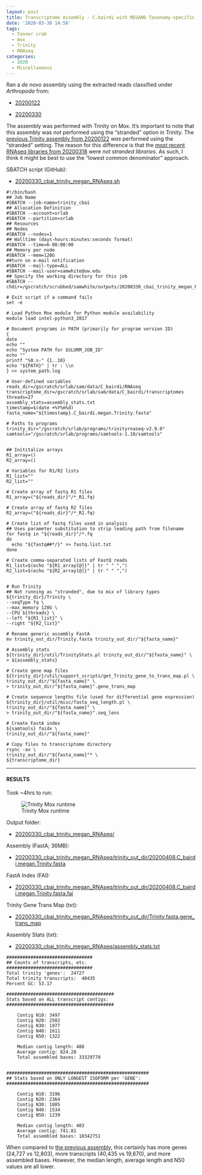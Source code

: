 ```yaml
---
layout: post
title: Transcriptome Assembly - C.bairdi with MEGAN6 Taxonomy-specific Reads with Trinity on Mox
date: '2020-03-30 14:58'
tags:
  - Tanner crab
  - mox
  - Trinity
  - RNAseq
categories:
  - 2020
  - Miscellaneous
---
```

Ran a _de novo_ assembly using the extracted reads classified under _Arthropoda_ from:

- [20200122](https://robertslab.github.io/sams-notebook/2020/01/22/Data-Wrangling-Arthropoda-and-Alveolata-Taxonomic-RNAseq-FastQ-Extractions.html)

- [20200330](https://robertslab.github.io/sams-notebook/2020/03/30/RNAseq-Reads-Extractions-C.bairdi-Taxonomic-Reads-Extractions-with-MEGAN6-on-swoose.html)

The assembly was performed with Trinity on Mox. It's important to note that this assembly was _not_ performed using the "stranded" option in Trinity. The [previous Trinity assembly from 20200122](https://robertslab.github.io/sams-notebook/2020/01/22/Transcriptome-Assembly-C.bairdi-with-MEGAN6-Taxonomy-specific-Reads-with-Trinity-on-Mox.html) _was_ performed using the "stranded" setting. The reason for this difference is that the [most recent RNAseq libraries from 20200318](https://robertslab.github.io/sams-notebook/2020/03/18/Data-Received-C.bairdi-RNAseq-Data-from-Genewiz.html) were _not stranded libraries_. As such, I think it might be best to use the "lowest common denominator" approach.

SBATCH script (GitHub):

- [20200330_cbai_trinity_megan_RNAseq.sh](https://github.com/RobertsLab/sams-notebook/blob/master/sbatch_scripts/20200330_cbai_trinity_megan_RNAseq.sh)

```shell
#!/bin/bash
## Job Name
#SBATCH --job-name=trinity_cbai
## Allocation Definition
#SBATCH --account=srlab
#SBATCH --partition=srlab
## Resources
## Nodes
#SBATCH --nodes=1
## Walltime (days-hours:minutes:seconds format)
#SBATCH --time=6-00:00:00
## Memory per node
#SBATCH --mem=120G
##turn on e-mail notification
#SBATCH --mail-type=ALL
#SBATCH --mail-user=samwhite@uw.edu
## Specify the working directory for this job
#SBATCH --chdir=/gscratch/scrubbed/samwhite/outputs/20200330_cbai_trinity_megan_RNAseq

# Exit script if a command fails
set -e

# Load Python Mox module for Python module availability
module load intel-python3_2017

# Document programs in PATH (primarily for program version ID)
{
date
echo ""
echo "System PATH for $SLURM_JOB_ID"
echo ""
printf "%0.s-" {1..10}
echo "${PATH}" | tr : \\n
} >> system_path.log

# User-defined variables
reads_dir=/gscratch/srlab/sam/data/C_bairdi/RNAseq
transcriptome_dir=/gscratch/srlab/sam/data/C_bairdi/transcriptomes
threads=27
assembly_stats=assembly_stats.txt
timestamp=$(date +%Y%m%d)
fasta_name="${timestamp}.C_bairdi.megan.Trinity.fasta"

# Paths to programs
trinity_dir="/gscratch/srlab/programs/trinityrnaseq-v2.9.0"
samtools="/gscratch/srlab/programs/samtools-1.10/samtools"


## Inititalize arrays
R1_array=()
R2_array=()

# Variables for R1/R2 lists
R1_list=""
R2_list=""

# Create array of fastq R1 files
R1_array=("${reads_dir}"/*_R1.fq)

# Create array of fastq R2 files
R2_array=("${reads_dir}"/*_R2.fq)

# Create list of fastq files used in analysis
## Uses parameter substitution to strip leading path from filename
for fastq in "${reads_dir}"/*.fq
do
  echo "${fastq##*/}" >> fastq.list.txt
done

# Create comma-separated lists of FastQ reads
R1_list=$(echo "${R1_array[@]}" | tr " " ",")
R2_list=$(echo "${R2_array[@]}" | tr " " ",")


# Run Trinity
## Not running as "stranded", due to mix of library types
${trinity_dir}/Trinity \
--seqType fq \
--max_memory 120G \
--CPU ${threads} \
--left "${R1_list}" \
--right "${R2_list}"

# Rename generic assembly FastA
mv trinity_out_dir/Trinity.fasta trinity_out_dir/"${fasta_name}"

# Assembly stats
${trinity_dir}/util/TrinityStats.pl trinity_out_dir/"${fasta_name}" \
> ${assembly_stats}

# Create gene map files
${trinity_dir}/util/support_scripts/get_Trinity_gene_to_trans_map.pl \
trinity_out_dir/"${fasta_name}" \
> trinity_out_dir/"${fasta_name}".gene_trans_map

# Create sequence lengths file (used for differential gene expression)
${trinity_dir}/util/misc/fasta_seq_length.pl \
trinity_out_dir/"${fasta_name}" \
> trinity_out_dir/"${fasta_name}".seq_lens

# Create FastA index
${samtools} faidx \
trinity_out_dir/"${fasta_name}"

# Copy files to transcriptome directory
rsync -av \
trinity_out_dir/"${fasta_name}"* \
${transcriptome_dir}
```

---

#### RESULTS

Took ~4hrs to run:

![Trinity Mox runtime](https://github.com/RobertsLab/sams-notebook/blob/master/images/screencaps/20200330_cbai_trinity_megan_RNAseq_runtime.png?raw=true)

Output folder:

- [20200330_cbai_trinity_megan_RNAseq/](https://gannet.fish.washington.edu/Atumefaciens/20200330_cbai_trinity_megan_RNAseq/)

Assembly (FastA; 36MB):

- [20200330_cbai_trinity_megan_RNAseq/trinity_out_dir/20200408.C_bairdi.megan.Trinity.fasta](https://gannet.fish.washington.edu/Atumefaciens/20200330_cbai_trinity_megan_RNAseq/trinity_out_dir/20200408.C_bairdi.megan.Trinity.fasta)

FastA Index (FAI):

- [20200330_cbai_trinity_megan_RNAseq/trinity_out_dir/20200408.C_bairdi.megan.Trinity.fasta.fai](https://gannet.fish.washington.edu/Atumefaciens/20200330_cbai_trinity_megan_RNAseq/trinity_out_dir/20200408.C_bairdi.megan.Trinity.fasta.fai)

Trinity Gene Trans Map (txt):

- [20200330_cbai_trinity_megan_RNAseq/trinity_out_dir/Trinity.fasta.gene_trans_map](https://gannet.fish.washington.edu/Atumefaciens/20200330_cbai_trinity_megan_RNAseq/trinity_out_dir/Trinity.fasta.gene_trans_map)

Assembly Stats (txt):

- [20200330_cbai_trinity_megan_RNAseq/assembly_stats.txt](https://gannet.fish.washington.edu/Atumefaciens/20200330_cbai_trinity_megan_RNAseq/assembly_stats.txt)


```
################################
## Counts of transcripts, etc.
################################
Total trinity 'genes':	24727
Total trinity transcripts:	40435
Percent GC: 53.17

########################################
Stats based on ALL transcript contigs:
########################################

	Contig N10: 3497
	Contig N20: 2502
	Contig N30: 1977
	Contig N40: 1611
	Contig N50: 1322

	Median contig length: 488
	Average contig: 824.28
	Total assembled bases: 33329770


#####################################################
## Stats based on ONLY LONGEST ISOFORM per 'GENE':
#####################################################

	Contig N10: 3196
	Contig N20: 2364
	Contig N30: 1885
	Contig N40: 1534
	Contig N50: 1239

	Median contig length: 403
	Average contig: 741.81
	Total assembled bases: 18342751

```

When compared to [the previous assembly](https://robertslab.github.io/sams-notebook/2020/01/22/Transcriptome-Assembly-C.bairdi-with-MEGAN6-Taxonomy-specific-Reads-with-Trinity-on-Mox.html), this certainly has more genes (24,727 vs 12,803), more transcripts (40,435 vs 19,670), and more assembled bases. However, the median length, average length and N50 values are all lower.
